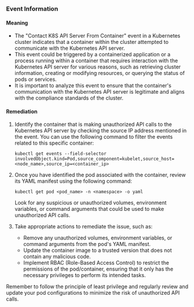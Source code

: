 
### Event Information

#### Meaning

- The "Contact K8S API Server From Container" event in a Kubernetes cluster indicates that a container within the cluster attempted to communicate with the Kubernetes API server.
- This event could be triggered by a containerized application or a process running within a container that requires interaction with the Kubernetes API server for various reasons, such as retrieving cluster information, creating or modifying resources, or querying the status of pods or services.
- It is important to analyze this event to ensure that the container's communication with the Kubernetes API server is legitimate and aligns with the compliance standards of the cluster.

#### Remediation

1. Identify the container that is making unauthorized API calls to the Kubernetes API server by checking the source IP address mentioned in the event. You can use the following command to filter the events related to this specific container:

   ```
   kubectl get events --field-selector involvedObject.kind=Pod,source_component=kubelet,source_host=<node_name>,source_ip=<container_ip>
   ```

2. Once you have identified the pod associated with the container, review its YAML manifest using the following command:

   ```
   kubectl get pod <pod_name> -n <namespace> -o yaml
   ```

   Look for any suspicious or unauthorized volumes, environment variables, or command arguments that could be used to make unauthorized API calls.

3. Take appropriate actions to remediate the issue, such as:
   - Remove any unauthorized volumes, environment variables, or command arguments from the pod's YAML manifest.
   - Update the container image to a trusted version that does not contain any malicious code.
   - Implement RBAC (Role-Based Access Control) to restrict the permissions of the pod/container, ensuring that it only has the necessary privileges to perform its intended tasks.

Remember to follow the principle of least privilege and regularly review and update your pod configurations to minimize the risk of unauthorized API calls.

